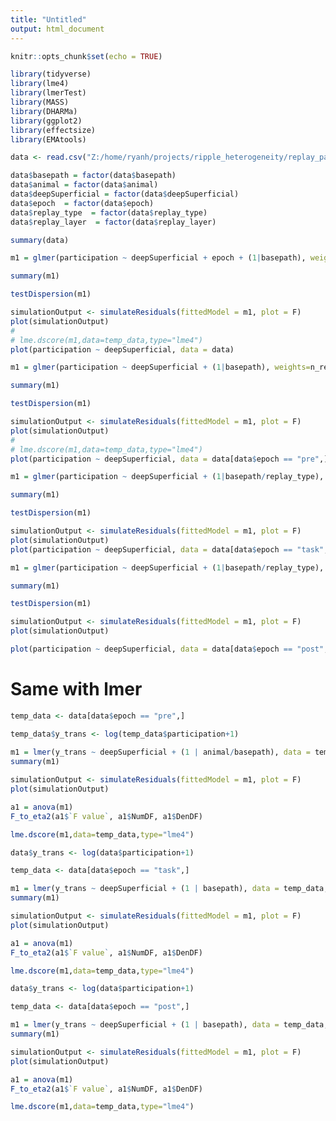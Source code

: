 ```yaml
---
title: "Untitled"
output: html_document
---
```


```r
knitr::opts_chunk$set(echo = TRUE)
```

```r

library(tidyverse)
library(lme4)
library(lmerTest)
library(MASS)
library(DHARMa)
library(ggplot2)
library(effectsize)
library(EMAtools)

```

```r

data <- read.csv("Z:/home/ryanh/projects/ripple_heterogeneity/replay_participation_df.csv")

data$basepath = factor(data$basepath)
data$animal = factor(data$animal)
data$deepSuperficial = factor(data$deepSuperficial)
data$epoch  = factor(data$epoch)
data$replay_type  = factor(data$replay_type)
data$replay_layer  = factor(data$replay_layer)

summary(data)
```

```r

m1 = glmer(participation ~ deepSuperficial + epoch + (1|basepath), weights=n_replays, data=data,family="binomial")

summary(m1)

testDispersion(m1)

simulationOutput <- simulateResiduals(fittedModel = m1, plot = F)
plot(simulationOutput)
# 
# lme.dscore(m1,data=temp_data,type="lme4")
plot(participation ~ deepSuperficial, data = data)

```

```r

m1 = glmer(participation ~ deepSuperficial + (1|basepath), weights=n_replays, data=data[data$epoch == "pre",],family="binomial")

summary(m1)

testDispersion(m1)

simulationOutput <- simulateResiduals(fittedModel = m1, plot = F)
plot(simulationOutput)
# 
# lme.dscore(m1,data=temp_data,type="lme4")
plot(participation ~ deepSuperficial, data = data[data$epoch == "pre",])

```


```r

m1 = glmer(participation ~ deepSuperficial + (1|basepath/replay_type), weights=n_replays, data=data[data$epoch == "task",],family="binomial")

summary(m1)

testDispersion(m1)

simulationOutput <- simulateResiduals(fittedModel = m1, plot = F)
plot(simulationOutput)
plot(participation ~ deepSuperficial, data = data[data$epoch == "task",])

```

```r

m1 = glmer(participation ~ deepSuperficial + (1|basepath/replay_type), weights=n_replays, data=data[data$epoch == "post",],family="binomial")

summary(m1)

testDispersion(m1)

simulationOutput <- simulateResiduals(fittedModel = m1, plot = F)
plot(simulationOutput)

plot(participation ~ deepSuperficial, data = data[data$epoch == "post",])

```





# Same with lmer



```r
temp_data <- data[data$epoch == "pre",]

temp_data$y_trans <- log(temp_data$participation+1)
  
m1 = lmer(y_trans ~ deepSuperficial + (1 | animal/basepath), data = temp_data,REML=FALSE)
summary(m1)

simulationOutput <- simulateResiduals(fittedModel = m1, plot = F)
plot(simulationOutput)

a1 = anova(m1)
F_to_eta2(a1$`F value`, a1$NumDF, a1$DenDF)

lme.dscore(m1,data=temp_data,type="lme4")

```

```r
data$y_trans <- log(data$participation+1)

temp_data <- data[data$epoch == "task",]

m1 = lmer(y_trans ~ deepSuperficial + (1 | basepath), data = temp_data,REML=FALSE)
summary(m1)

simulationOutput <- simulateResiduals(fittedModel = m1, plot = F)
plot(simulationOutput)

a1 = anova(m1)
F_to_eta2(a1$`F value`, a1$NumDF, a1$DenDF)

lme.dscore(m1,data=temp_data,type="lme4")

```

```r
data$y_trans <- log(data$participation+1)

temp_data <- data[data$epoch == "post",]

m1 = lmer(y_trans ~ deepSuperficial + (1 | basepath), data = temp_data,REML=FALSE)
summary(m1)

simulationOutput <- simulateResiduals(fittedModel = m1, plot = F)
plot(simulationOutput)

a1 = anova(m1)
F_to_eta2(a1$`F value`, a1$NumDF, a1$DenDF)

lme.dscore(m1,data=temp_data,type="lme4")

```